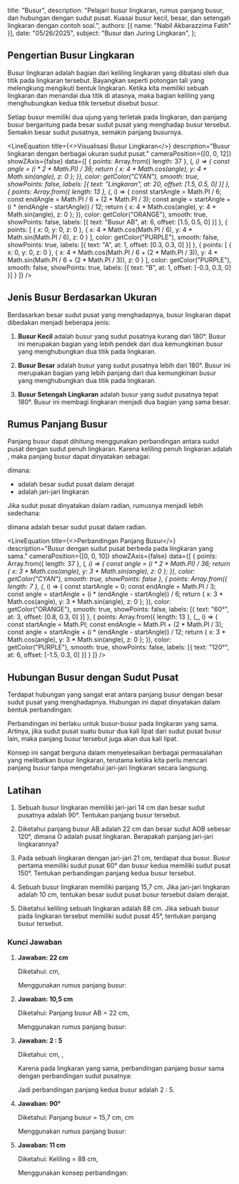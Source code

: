   title: "Busur",
  description: "Pelajari busur lingkaran, rumus panjang busur, dan hubungan dengan sudut pusat. Kuasai busur kecil, besar, dan setengah lingkaran dengan contoh soal.",
  authors: [{ name: "Nabil Akbarazzima Fatih" }],
  date: "05/26/2025",
  subject: "Busur dan Juring Lingkaran",
};


## Pengertian Busur Lingkaran

Busur lingkaran adalah bagian dari keliling lingkaran yang dibatasi oleh dua titik pada lingkaran tersebut. Bayangkan seperti potongan tali yang melengkung mengikuti bentuk lingkaran. Ketika kita memiliki sebuah lingkaran dan menandai dua titik di atasnya, maka bagian keliling yang menghubungkan kedua titik tersebut disebut busur.

Setiap busur memiliki dua ujung yang terletak pada lingkaran, dan panjang busur bergantung pada besar sudut pusat yang menghadap busur tersebut. Semakin besar sudut pusatnya, semakin panjang busurnya.

<LineEquation
  title={<>Visualisasi Busur Lingkaran</>}
  description="Busur lingkaran dengan berbagai ukuran sudut pusat."
  cameraPosition={[0, 0, 12]}
  showZAxis={false}
  data={[
    {
      points: Array.from({ length: 37 }, (_, i) => {
        const angle = (i * 2 * Math.PI) / 36;
        return {
          x: 4 * Math.cos(angle),
          y: 4 * Math.sin(angle),
          z: 0
        };
      }),
      color: getColor("CYAN"),
      smooth: true,
      showPoints: false,
      labels: [{ text: "Lingkaran", at: 20, offset: [1.5, 0.5, 0] }]
    },
    {
      points: Array.from({ length: 13 }, (_, i) => {
        const startAngle = Math.PI / 6;
        const endAngle = Math.PI / 6 + (2 * Math.PI / 3);
        const angle = startAngle + (i * (endAngle - startAngle)) / 12;
        return {
          x: 4 * Math.cos(angle),
          y: 4 * Math.sin(angle),
          z: 0
        };
      }),
      color: getColor("ORANGE"),
      smooth: true,
      showPoints: false,
      labels: [{ text: "Busur AB", at: 6, offset: [1.5, 0.5, 0] }]
    },
    {
      points: [
        { x: 0, y: 0, z: 0 },
        { x: 4 * Math.cos(Math.PI / 6), y: 4 * Math.sin(Math.PI / 6), z: 0 }
      ],
      color: getColor("PURPLE"),
      smooth: false,
      showPoints: true,
      labels: [{ text: "A", at: 1, offset: [0.3, 0.3, 0] }]
    },
    {
      points: [
        { x: 0, y: 0, z: 0 },
        { x: 4 * Math.cos(Math.PI / 6 + (2 * Math.PI / 3)), y: 4 * Math.sin(Math.PI / 6 + (2 * Math.PI / 3)), z: 0 }
      ],
      color: getColor("PURPLE"),
      smooth: false,
      showPoints: true,
      labels: [{ text: "B", at: 1, offset: [-0.3, 0.3, 0] }]
    }
  ]}
/>

## Jenis Busur Berdasarkan Ukuran

Berdasarkan besar sudut pusat yang menghadapnya, busur lingkaran dapat dibedakan menjadi beberapa jenis:

1. **Busur Kecil** adalah busur yang sudut pusatnya kurang dari 180°. Busur ini merupakan bagian yang lebih pendek dari dua kemungkinan busur yang menghubungkan dua titik pada lingkaran.

2. **Busur Besar** adalah busur yang sudut pusatnya lebih dari 180°. Busur ini merupakan bagian yang lebih panjang dari dua kemungkinan busur yang menghubungkan dua titik pada lingkaran.

3. **Busur Setengah Lingkaran** adalah busur yang sudut pusatnya tepat 180°. Busur ini membagi lingkaran menjadi dua bagian yang sama besar.

## Rumus Panjang Busur

Panjang busur dapat dihitung menggunakan perbandingan antara sudut pusat dengan sudut penuh lingkaran. Karena keliling penuh lingkaran adalah <InlineMath math="2\pi r" />, maka panjang busur dapat dinyatakan sebagai:

<BlockMath math="\text{Panjang busur} = \frac{\alpha}{360°} \times 2\pi r" />

dimana:
- <InlineMath math="\alpha" /> adalah besar sudut pusat dalam derajat
- <InlineMath math="r" /> adalah jari-jari lingkaran

Jika sudut pusat dinyatakan dalam radian, rumusnya menjadi lebih sederhana:

<BlockMath math="\text{Panjang busur} = \alpha \times r" />

dimana <InlineMath math="\alpha" /> adalah besar sudut pusat dalam radian.

<LineEquation
  title={<>Perbandingan Panjang Busur</>}
  description="Busur dengan sudut pusat berbeda pada lingkaran yang sama."
  cameraPosition={[0, 0, 10]}
  showZAxis={false}
  data={[
    {
      points: Array.from({ length: 37 }, (_, i) => {
        const angle = (i * 2 * Math.PI) / 36;
        return {
          x: 3 * Math.cos(angle),
          y: 3 * Math.sin(angle),
          z: 0
        };
      }),
      color: getColor("CYAN"),
      smooth: true,
      showPoints: false
    },
    {
      points: Array.from({ length: 7 }, (_, i) => {
        const startAngle = 0;
        const endAngle = Math.PI / 3;
        const angle = startAngle + (i * (endAngle - startAngle)) / 6;
        return {
          x: 3 * Math.cos(angle),
          y: 3 * Math.sin(angle),
          z: 0
        };
      }),
      color: getColor("ORANGE"),
      smooth: true,
      showPoints: false,
      labels: [{ text: "60°", at: 3, offset: [0.8, 0.3, 0] }]
    },
    {
      points: Array.from({ length: 13 }, (_, i) => {
        const startAngle = Math.PI;
        const endAngle = Math.PI + (2 * Math.PI / 3);
        const angle = startAngle + (i * (endAngle - startAngle)) / 12;
        return {
          x: 3 * Math.cos(angle),
          y: 3 * Math.sin(angle),
          z: 0
        };
      }),
      color: getColor("PURPLE"),
      smooth: true,
      showPoints: false,
      labels: [{ text: "120°", at: 6, offset: [-1.5, 0.3, 0] }]
    }
  ]}
/>

## Hubungan Busur dengan Sudut Pusat

Terdapat hubungan yang sangat erat antara panjang busur dengan besar sudut pusat yang menghadapnya. Hubungan ini dapat dinyatakan dalam bentuk perbandingan:

<BlockMath math="\frac{\text{Panjang busur}_1}{\text{Panjang busur}_2} = \frac{\alpha_1}{\alpha_2}" />

Perbandingan ini berlaku untuk busur-busur pada lingkaran yang sama. Artinya, jika sudut pusat suatu busur dua kali lipat dari sudut pusat busur lain, maka panjang busur tersebut juga akan dua kali lipat.

Konsep ini sangat berguna dalam menyelesaikan berbagai permasalahan yang melibatkan busur lingkaran, terutama ketika kita perlu mencari panjang busur tanpa mengetahui jari-jari lingkaran secara langsung.

## Latihan

1. Sebuah busur lingkaran memiliki jari-jari 14 cm dan besar sudut pusatnya adalah 90°. Tentukan panjang busur tersebut.

2. Diketahui panjang busur AB adalah 22 cm dan besar sudut AOB sebesar 120°, dimana O adalah pusat lingkaran. Berapakah panjang jari-jari lingkarannya?

3. Pada sebuah lingkaran dengan jari-jari 21 cm, terdapat dua busur. Busur pertama memiliki sudut pusat 60° dan busur kedua memiliki sudut pusat 150°. Tentukan perbandingan panjang kedua busur tersebut.

4. Sebuah busur lingkaran memiliki panjang 15,7 cm. Jika jari-jari lingkaran adalah 10 cm, tentukan besar sudut pusat busur tersebut dalam derajat.

5. Diketahui keliling sebuah lingkaran adalah 88 cm. Jika sebuah busur pada lingkaran tersebut memiliki sudut pusat 45°, tentukan panjang busur tersebut.

### Kunci Jawaban

1. **Jawaban: 22 cm**

   Diketahui: <InlineMath math="r = 14" /> cm, <InlineMath math="\alpha = 90°" />
   
   Menggunakan rumus panjang busur:
   
   <div className="flex flex-col gap-4">
   <BlockMath math="\text{Panjang busur} = \frac{\alpha}{360°} \times 2\pi r" />
   
   <BlockMath math="= \frac{90°}{360°} \times 2 \times \frac{22}{7} \times 14" />
   
   <BlockMath math="= \frac{1}{4} \times 2 \times \frac{22}{7} \times 14" />
   
   <BlockMath math="= \frac{1}{4} \times 88 = 22 \text{ cm}" />
   </div>

2. **Jawaban: 10,5 cm**

   Diketahui: Panjang busur AB = 22 cm, <InlineMath math="\alpha = 120°" />
   
   Menggunakan rumus panjang busur:
   
   <div className="flex flex-col gap-4">
   <BlockMath math="22 = \frac{120°}{360°} \times 2\pi r" />
   
   <BlockMath math="22 = \frac{1}{3} \times 2 \times \frac{22}{7} \times r" />
   
   <BlockMath math="22 = \frac{44r}{21}" />
   
   <BlockMath math="r = \frac{22 \times 21}{44} = \frac{462}{44} = 10,5 \text{ cm}" />
   </div>

3. **Jawaban: 2 : 5**

   Diketahui: <InlineMath math="r = 21" /> cm, <InlineMath math="\alpha_1 = 60°" />, <InlineMath math="\alpha_2 = 150°" />
   
   Karena pada lingkaran yang sama, perbandingan panjang busur sama dengan perbandingan sudut pusatnya:
   
   <BlockMath math="\frac{\text{Panjang busur}_1}{\text{Panjang busur}_2} = \frac{\alpha_1}{\alpha_2} = \frac{60°}{150°} = \frac{2}{5}" />
   
   Jadi perbandingan panjang kedua busur adalah 2 : 5.

4. **Jawaban: 90°**

   Diketahui: Panjang busur = 15,7 cm, <InlineMath math="r = 10" /> cm
   
   Menggunakan rumus panjang busur:
   
   <div className="flex flex-col gap-4">
   <BlockMath math="15,7 = \frac{\alpha}{360°} \times 2\pi \times 10" />
   
   <BlockMath math="15,7 = \frac{\alpha}{360°} \times 2 \times 3,14 \times 10" />
   
   <BlockMath math="15,7 = \frac{\alpha}{360°} \times 62,8" />
   
   <BlockMath math="\alpha = \frac{15,7 \times 360°}{62,8} = \frac{5652°}{62,8} = 90°" />
   </div>

5. **Jawaban: 11 cm**

   Diketahui: Keliling = 88 cm, <InlineMath math="\alpha = 45°" />
   
   Menggunakan konsep perbandingan:
   
   <div className="flex flex-col gap-4">
   <BlockMath math="\text{Panjang busur} = \frac{\alpha}{360°} \times \text{Keliling}" />
   
   <BlockMath math="= \frac{45°}{360°} \times 88" />
   
   <BlockMath math="= \frac{1}{8} \times 88 = 11 \text{ cm}" />
   </div>